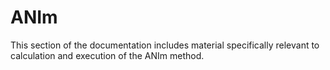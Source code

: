 # ANIm {#sec-anim}

This section of the documentation includes material specifically relevant to calculation and execution of the ANIm method.